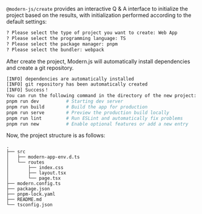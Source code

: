 `@modern-js/create` provides an interactive Q & A interface to initialize the project based on the results, with initialization performed according to the default settings:

```bash
? Please select the type of project you want to create: Web App
? Please select the programming language: TS
? Please select the package manager: pnpm
? Please select the bundler: webpack
```

After create the project, Modern.js will automatically install dependencies and create a git repository.

```bash
[INFO] dependencies are automatically installed
[INFO] git repository has been automatically created
[INFO] Success！
You can run the following command in the directory of the new project:
pnpm run dev          # Starting dev server
pnpm run build        # Build the app for production
pnpm run serve        # Preview the production build locally
pnpm run lint         # Run ESLint and automatically fix problems
pnpm run new          # Enable optional features or add a new entry
```

Now, the project structure is as follows:

```
.
├── src
│   ├── modern-app-env.d.ts
│   └── routes
│       ├── index.css
│       ├── layout.tsx
│       └── page.tsx
├── modern.config.ts
├── package.json
├── pnpm-lock.yaml
├── README.md
└── tsconfig.json
```
